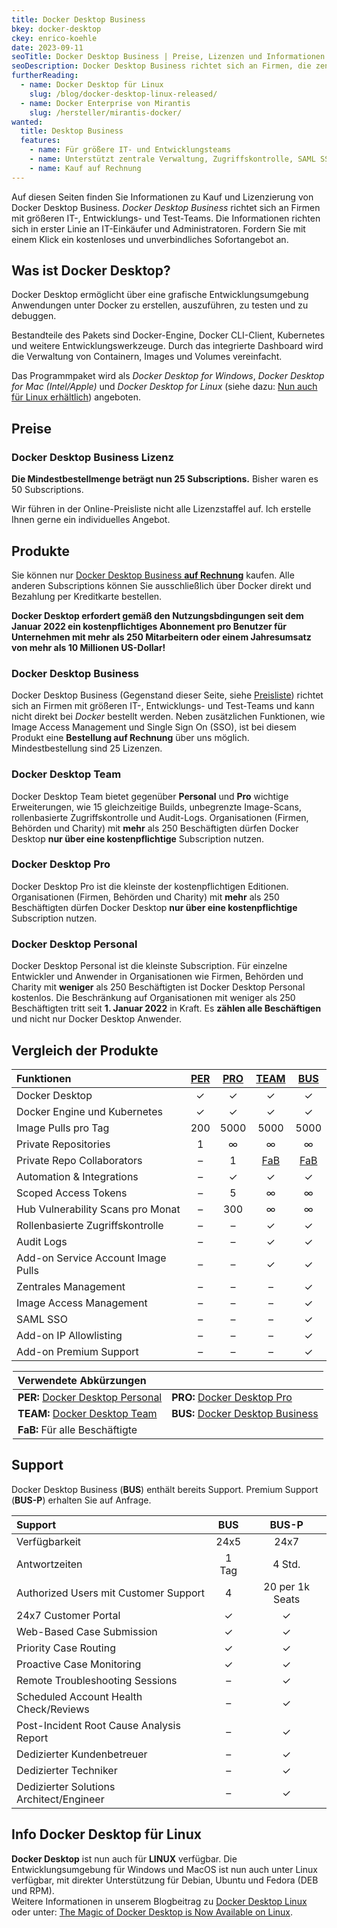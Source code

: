 ```yaml
---
title: Docker Desktop Business
bkey: docker-desktop
ckey: enrico-koehle
date: 2023-09-11
seoTitle: Docker Desktop Business | Preise, Lizenzen und Informationen
seoDescription: Docker Desktop Business richtet sich an Firmen, die zentralisierte Verwaltung, Zugriffsteuerung, SSO und Bezahlung auf Rechnung benötigen.
furtherReading:
  - name: Docker Desktop für Linux
    slug: /blog/docker-desktop-linux-released/
  - name: Docker Enterprise von Mirantis
    slug: /hersteller/mirantis-docker/
wanted:
  title: Desktop Business
  features:
    - name: Für größere IT- und Entwicklungsteams
    - name: Unterstützt zentrale Verwaltung, Zugriffskontrolle, SAML SSO
    - name: Kauf auf Rechnung
---
```


<Intro>

Auf diesen Seiten finden Sie Informationen zu Kauf und Lizenzierung von Docker Desktop Business.
*Docker Desktop Business* richtet sich an Firmen mit größeren IT-, Entwicklungs- und Test-Teams.
Die Informationen richten sich in erster Linie an IT-Einkäufer und Administratoren.
Fordern Sie mit einem Klick ein kostenloses und unverbindliches Sofortangebot an.

</Intro>

<TOC />


## Was ist Docker Desktop?

Docker Desktop ermöglicht über eine grafische Entwicklungsumgebung Anwendungen unter Docker zu erstellen, auszuführen, zu testen und zu debuggen.

Bestandteile des Pakets sind Docker-Engine, Docker CLI-Client, Kubernetes und weitere Entwicklungswerkzeuge.
Durch das integrierte Dashboard wird die Verwaltung von Containern, Images und Volumes vereinfacht.

Das Programmpaket wird als *Docker Desktop for Windows*, *Docker Desktop for Mac (Intel/Apple)* und *Docker Desktop for Linux* (siehe dazu: [Nun auch für Linux erhältlich](#info-docker-desktop-für-linux)) angeboten.



## Preise

### Docker Desktop Business Lizenz

**Die Mindestbestellmenge beträgt nun 25 Subscriptions.** Bisher waren es 50 Subscriptions.

<Products bkey="docker-desktop" />

<GetInTouch>

Wir führen in der Online-Preisliste nicht alle Lizenzstaffel auf. Ich erstelle Ihnen gerne ein individuelles Angebot.

</GetInTouch>



## Produkte

<Info>

Sie können nur [Docker Desktop Business **auf Rechnung**](#preise) kaufen. Alle anderen Subscriptions können Sie ausschließlich über Docker direkt und Bezahlung per Kreditkarte bestellen.

**Docker Desktop erfordert gemäß den Nutzungsbdingungen seit dem Januar 2022 ein kostenpflichtiges Abonnement pro Benutzer für Unternehmen mit mehr als 250 Mitarbeitern oder einem Jahresumsatz von mehr als 10 Millionen US-Dollar!**

</Info>


### Docker Desktop Business

  Docker Desktop Business (Gegenstand dieser Seite, siehe [Preisliste](#preise)) richtet sich an Firmen mit größeren IT-, Entwicklungs- und Test-Teams und kann nicht direkt bei *Docker* bestellt werden. Neben zusätzlichen Funktionen, wie Image Access Management und Single Sign On (SSO), ist bei diesem Produkt eine **Bestellung auf Rechnung** über uns möglich. Mindestbestellung sind 25 Lizenzen.


### Docker Desktop Team

  Docker Desktop Team bietet gegenüber **Personal** und **Pro** wichtige Erweiterungen, wie 15 gleichzeitige Builds, unbegrenzte Image-Scans, rollenbasierte Zugriffskontrolle und Audit-Logs. Organisationen (Firmen, Behörden und Charity) mit **mehr** als 250 Beschäftigten dürfen Docker Desktop **nur über eine kostenpflichtige** Subscription nutzen.


### Docker Desktop Pro

  Docker Desktop Pro ist die kleinste der kostenpflichtigen Editionen. Organisationen (Firmen, Behörden und Charity) mit **mehr** als 250 Beschäftigten dürfen Docker Desktop **nur über eine kostenpflichtige** Subscription nutzen.


### Docker Desktop Personal

  Docker Desktop Personal ist die kleinste Subscription. Für einzelne Entwickler und Anwender in Organisationen wie Firmen, Behörden und Charity mit **weniger** als 250 Beschäftigten ist Docker Desktop Personal kostenlos.
  Die Beschränkung auf Organisationen mit weniger als 250 Beschäftigten tritt seit **1. Januar 2022** in Kraft. Es **zählen alle Beschäftigen** und nicht nur Docker Desktop Anwender.



## Vergleich der Produkte


|Funktionen|[PER](#docker-desktop-personal)|[PRO](#docker-desktop-pro)|[TEAM](#docker-desktop-team)|[BUS](#docker-desktop-business)|
|:---|:---:|:---:|:---:|:---:|
|Docker Desktop|✓|✓|✓|✓|
|Docker Engine und Kubernetes|✓|✓|✓|✓|
|Image Pulls pro Tag|200|5000|5000|5000|
|Private Repositories|1|∞|∞|∞|
|Private Repo Collaborators|–|1|[FaB](#fab)|[FaB](#fab)|
|Automation & Integrations|–|✓|✓|✓|
|Scoped Access Tokens|–|5|∞|∞|
|Hub Vulnerability Scans pro Monat|–|300|∞|∞|
|Rollenbasierte Zugriffskontrolle|–|–|✓|✓|
|Audit Logs|–|–|✓|✓|
|Add-on Service Account Image Pulls|–|–|✓|✓|
|Zentrales Management|–|–|–|✓|
|Image Access Management|–|–|–|✓|
|SAML SSO|–|–|–|✓|
|Add-on IP Allowlisting|–|–|–|✓|
|Add-on Premium Support|–|–|–|✓|


<Legend>

|Verwendete Abkürzungen | |
|:---|:---|
| **PER:** [Docker Desktop Personal](#docker-desktop-personal) | **PRO:** [Docker Desktop Pro](#docker-desktop-pro) |
| **TEAM:** [Docker Desktop Team](#docker-desktop-team) | **BUS:** [Docker Desktop Business](#docker-desktop-business) |
| **<span id="fab">FaB</span>:** Für alle Beschäftigte |

</Legend>



## Support

Docker Desktop Business (**BUS**) enthält bereits Support. Premium Support (**BUS-P**) erhalten Sie auf Anfrage.

|Support|BUS|BUS-P|
|:---|:---:|:---:|
|Verfügbarkeit|24x5|24x7|
|Antwortzeiten|1 Tag|4 Std.|
|Authorized Users mit Customer Support|4|20 per 1k Seats|
|24x7 Customer Portal|✓|✓|
|Web-Based Case Submission|✓|✓|
|Priority Case Routing|✓|✓|
|Proactive Case Monitoring|✓|✓|
|Remote Troubleshooting Sessions|–|✓|
|Scheduled Account Health Check/Reviews|–|✓|
|Post-Incident Root Cause Analysis Report|–|✓|
|Dedizierter Kundenbetreuer|–|✓|
|Dedizierter Techniker|–|✓|
|Dedizierter Solutions Architect/Engineer|–|✓|


<GetInTouch/>



## Info Docker Desktop für Linux


  **Docker Desktop** ist nun auch für **LINUX** verfügbar. Die Entwicklungsumgebung für Windows und MacOS ist nun auch unter Linux verfügbar, mit direkter Unterstützung für Debian, Ubuntu und Fedora (DEB und RPM). <br/>
  Weitere Informationen in unserem Blogbeitrag zu [Docker Desktop Linux](/blog/docker-desktop-linux-released/) oder unter: [The Magic of Docker Desktop is Now Available on Linux](https://www.docker.com/blog/the-magic-of-docker-desktop-is-now-available-on-linux/).
